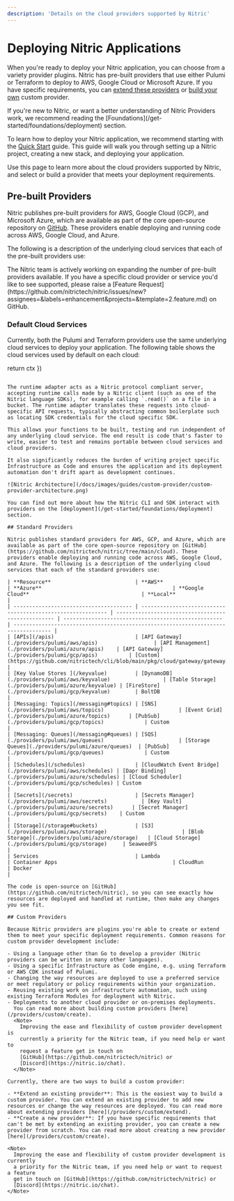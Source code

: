 ```yaml
---
description: 'Details on the cloud providers supported by Nitric'
---
```


# Deploying Nitric Applications

When you're ready to deploy your Nitric application, you can choose from a variety provider plugins. Nitric has pre-built providers that use either Pulumi or Terraform to deploy to AWS, Google Cloud or Microsoft Azure. If you have specific requirements, you can [extend these providers](/providers/custom/extend) or [build your own](/providers/custom/create) custom provider.

<Note>
  If you're new to Nitric, or want a better understanding of Nitric Providers
  work, we recommend reading the
  [Foundations](/get-started/foundations/deployment) section.
</Note>

To learn how to deploy your Nitric application, we recommend starting with the [Quick Start](/get-started/quickstart) guide. This guide will walk you through setting up a Nitric project, creating a new stack, and deploying your application.

Use this page to learn more about the cloud providers supported by Nitric, and select or build a provider that meets your deployment requirements.

## Pre-built Providers

Nitric publishes pre-built providers for AWS, Google Cloud (GCP), and Microsoft Azure, which are available as part of the core open-source repository on [GitHub](https://github.com/nitrictech/nitric/tree/main/cloud). These providers enable deploying and running code across AWS, Google Cloud, and Azure.

The following is a description of the underlying cloud services that each of the pre-built providers use:

<Note>
  The Nitric team is actively working on expanding the number of pre-built
  providers available. If you have a specific cloud provider or service you'd
  like to see supported, please raise a [Feature
  Request](https://github.com/nitrictech/nitric/issues/new?assignees=&labels=enhancement&projects=&template=2.feature.md)
  on GitHub.
</Note>

### Default Cloud Services

Currently, both the Pulumi and Terraform providers use the same underlying cloud services to deploy your application. The following table shows the cloud services used by default on each cloud:

return ctx
})

```

The runtime adapter acts as a Nitric protocol compliant server, accepting runtime calls made by a Nitric client (such as one of the Nitric language SDKs), for example calling `.read()` on a file in a bucket. The runtime adapter translates these requests into cloud-specific API requests, typically abstracting common boilerplate such as locating SDK credentials for the cloud specific SDK.

This allows your functions to be built, testing and run independent of any underlying cloud service. The end result is code that's faster to write, easier to test and remains portable between cloud services and cloud providers.

It also significantly reduces the burden of writing project specific Infrastructure as Code and ensures the application and its deployment automation don't drift apart as development continues.

![Nitric Architecture](/docs/images/guides/custom-provider/custom-provider-architecture.png)

You can find out more about how the Nitric CLI and SDK interact with providers on the [deployment](/get-started/foundations/deployment) section.

## Standard Providers

Nitric publishes standard providers for AWS, GCP, and Azure, which are available as part of the core open-source repository on [GitHub](https://github.com/nitrictech/nitric/tree/main/cloud). These providers enable deploying and running code across AWS, Google Cloud, and Azure. The following is a description of the underlying cloud services that each of the standard providers use:

| **Resource**                           | **AWS**                                                     | **Azure**                                          | **Google Cloud**                                    | **Local**                                                                          |
| -------------------------------------- | ----------------------------------------------------------- | -------------------------------------------------- | --------------------------------------------------- | ---------------------------------------------------------------------------------- |
| [APIs](/apis)                          | [API Gateway](./providers/pulumi/aws/apis)                  | [API Management](./providers/pulumi/azure/apis)    | [API Gateway](./providers/pulumi/gcp/apis)          | [Custom](https://github.com/nitrictech/cli/blob/main/pkg/cloud/gateway/gateway.go) |
| [Key Value Stores ](/keyvalue)         | [DynamoDB](./providers/pulumi/aws/keyvalue)                 | [Table Storage](./providers/pulumi/azure/keyvalue) | [FireStore](./providers/pulumi/gcp/keyvalue)        | BoltDB                                                                             |
| [Messaging: Topics](/messaging#topics) | [SNS](./providers/pulumi/aws/topics)                        | [Event Grid](./providers/pulumi/azure/topics)      | [PubSub](./providers/pulumi/gcp/topics)             | Custom                                                                             |
| [Messaging: Queues](/messaging#queues) | [SQS](./providers/pulumi/aws/queues)                        | [Storage Queues](./providers/pulumi/azure/queues)  | [PubSub](./providers/pulumi/gcp/queues)             | Custom                                                                             |
| [Schedules](/schedules)                | [CloudWatch Event Bridge](./providers/pulumi/aws/schedules) | [Dapr Binding](./providers/pulumi/azure/schedules) | [Cloud Scheduler](./providers/pulumi/gcp/schedules) | Custom                                                                             |
| [Secrets](/secrets)                    | [Secrets Manager](./providers/pulumi/aws/secrets)           | [Key Vault](./providers/pulumi/azure/secrets)      | [Secret Manager](./providers/pulumi/gcp/secrets)    | Custom                                                                             |
| [Storage](/storage#buckets)            | [S3](./providers/pulumi/aws/storage)                        | [Blob Storage](./providers/pulumi/azure/storage)   | [Cloud Storage](./providers/pulumi/gcp/storage)     | SeaweedFS                                                                          |
| Services                               | Lambda                                                      | Container Apps                                     | CloudRun                                            | Docker                                                                             |

The code is open-source on [GitHub](https://github.com/nitrictech/nitric), so you can see exactly how resources are deployed and handled at runtime, then make any changes you see fit.

## Custom Providers

Because Nitric providers are plugins you're able to create or extend them to meet your specific deployment requirements. Common reasons for custom provider development include:

- Using a language other than Go to develop a provider (Nitric providers can be written in many other languages).
- Using a specific Infrastructure as Code engine, e.g. using Terraform or AWS CDK instead of Pulumi.
- Changing the way resources are deployed to use a preferred service or meet regulatory or policy requirements within your organization.
- Reusing existing work on infrastructure automation, such using existing Terraform Modules for deployment with Nitric.
- Deployments to another cloud provider or on-premises deployments.
  You can read more about building custom providers [here](/providers/custom/create).
  <Note>
    Improving the ease and flexibility of custom provider development is
    currently a priority for the Nitric team, if you need help or want to
    request a feature get in touch on
    [GitHub](https://github.com/nitrictech/nitric) or
    [Discord](https://nitric.io/chat).
  </Note>

Currently, there are two ways to build a custom provider:

- **Extend an existing provider**: This is the easiest way to build a custom provider. You can extend an existing provider to add new resources or change the way resources are deployed. You can read more about extending providers [here](/providers/custom/extend).
- **Create a new provider**: If you have specific requirements that can't be met by extending an existing provider, you can create a new provider from scratch. You can read more about creating a new provider [here](/providers/custom/create).

<Note>
  Improving the ease and flexibility of custom provider development is currently
  a priority for the Nitric team, if you need help or want to request a feature
  get in touch on [GitHub](https://github.com/nitrictech/nitric) or
  [Discord](https://nitric.io/chat).
</Note>
```
